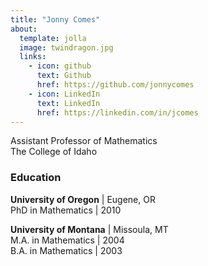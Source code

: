 ```yaml
---
title: "Jonny Comes"
about:
  template: jolla
  image: twindragon.jpg
  links:
    - icon: github
      text: Github
      href: https://github.com/jonnycomes
    - icon: LinkedIn
      text: LinkedIn
      href: https://linkedin.com/in/jcomes
---
```


<meta http-equiv='cache-control' content='no-cache'> 
<meta http-equiv='expires' content='0'> 
<meta http-equiv='pragma' content='no-cache'>

Assistant Professor of Mathematics
<br>
The College of Idaho

### Education

**University of Oregon** | Eugene, OR
<br>
PhD in Mathematics | 2010 

**University of Montana** | Missoula, MT
<br>
M.A. in Mathematics | 2004
<br>
B.A. in Mathematics | 2003







